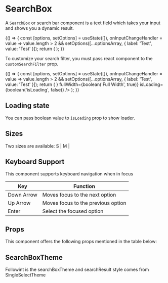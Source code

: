 
<Meta title="Core/SearchBox" component={SearchBox} />

# SearchBox

A `SearchBox` or search bar component is a text field which takes your input and shows you a dynamic result.

<Preview withToolbar>
    <Story name="default">
        {() => {
            const [options, setOptions] = useState([]),
                onInputChangeHandler = value => value.length > 2 && setOptions([...optionsArray, { label: 'Test', value: 'Test' }]);
            return (
                <SearchBox
                    placeholder="Search"
                    onInputChange={onInputChangeHandler}
                    onOptionSelected={action('Selected')}
                    options={options}
                    onSearch={action('Search')}
                    size={select('Size', size, 'M')}
                    minWidth={text('Min Width', '25.6rem')}
                    maxWidth={text('Max Width', '100%')}
                    fullWidth={boolean('Full Width', false)}
                    isLoading={boolean('isLoading', false)}
                />
            );
        }}
    </Story>
</Preview>

To customize your search filter, you must pass react component to the `customSearchFilter` prop.

<Preview withToolbar>
    <Story name="withCustomSearchFilter">
        {() => {
            const [options, setOptions] = useState([]),
                onInputChangeHandler = value => value.length > 2 && setOptions([...optionsArray, { label: 'Test', value: 'Test' }]);
            return (
                <SearchBox
                    placeholder="Search"
                    onInputChange={onInputChangeHandler}
                    onOptionSelected={action('Selected')}
                    options={options}
                    size={select('Size', size, 'M')}
                    minWidth={text('Min Width', '25.6rem')}
                    customSearchFilter={<PlaceholderComponent />}
                    fullWidth={boolean('Full Width', true)}
                    isLoading={boolean('isLoading', false)}
                />
            );
        }}
    </Story>
</Preview>

## Loading state

You can pass boolean value to `isLoading` prop to show loader.

<Preview>
    <Story name="withLoader">
        <SearchBox size="M" placeholder="Search" isLoading />
    </Story>
</Preview>

## Sizes

Two sizes are available: S | M |

<Preview>
    <SearchBox size="S" placeholder="Small search text box" />
    <SearchBox size="M" placeholder="Medium search text box" />
</Preview>

## Keyboard Support

This component supports keyboard navigation when in focus

| Key        | Function                           |
| ---------- | ---------------------------------- |
| Down Arrow | Moves focus to the next option     |
| Up Arrow   | Moves focus to the previous option |
| Enter      | Select the focused option          |

## Props

This component offers the following props mentioned in the table below:

<Props of={SearchBox} />

## SearchBoxTheme

Followint is the searchBoxTheme and searchResult style comes from SingleSelectTheme

<Props of={ThemeInterface} />
